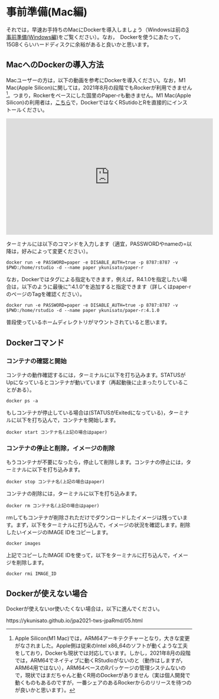 # 事前準備(Mac編)

それでは，早速お手持ちのMacにDockerを導入しましょう（Windowsは前の[3 事前準備(Windows編)](03.html)をご覧ください）。なお，　Dockerを使うにあたって，15GBくらいハードディスクに余裕があると良いかと思います。


## MacへのDockerの導入方法

Macユーザーの方は，以下の動画を参考にDockerを導入ください。なお，M1 Mac(Apple Silicon)に関しては，2021年8月の段階でもRockerが利用できません[^2]。つまり，Rockerをベースにした国里のPaper-rも動きません。M1 Mac(Apple Silicon)の利用者は，[こちら](https://ykunisato.github.io/jpa2021-tws-jpaRmd/05.html)で，DockerではなくRSutidoとRを直接的にインストールください。

<iframe width="560" height="315" src="https://www.youtube.com/embed/z2TUXFvn99w" frameborder="0" allow="accelerometer; autoplay; clipboard-write; encrypted-media; gyroscope; picture-in-picture" allowfullscreen></iframe>

ターミナルには以下のコマンドを入力します（適宜，PASSWORDやnameの=以降は，好みによって変更ください）。

```
docker run -e PASSWORD=paper -e DISABLE_AUTH=true -p 8787:8787 -v $PWD:/home/rstudio -d --name paper ykunisato/paper-r
```

なお，Dockerではタグによる指定もできます，例えば，R4.1.0を指定したい場合は，以下のように最後に":4.1.0"を追加すると指定できます（詳しくはpaper-rのページのTagを確認ください）。

```
docker run -e PASSWORD=paper -e DISABLE_AUTH=true -p 8787:8787 -v $PWD:/home/rstudio -d --name paper ykunisato/paper-r:4.1.0
```

普段使っているホームディレクトリがマウントされていると思います。


## Dockerコマンド

### コンテナの確認と開始

コンテナの動作確認するには，ターミナルに以下を打ち込みます。STATUSがUpになっているとコンテナが動いています（再起動後に止まったりしていることがある）。

```
docker ps -a
```

もしコンテナが停止している場合は(STATUSがExitedになっている)，ターミナルに以下を打ち込んで，コンテナを開始します。

```
docker start コンテナ名(上記の場合はpaper)
```

### コンテナの停止と削除，イメージの削除

もうコンテナが不要になったら，停止して削除します。コンテナの停止には，ターミナルに以下を打ち込みます。

```
docker stop コンテナ名(上記の場合はpaper)
```

コンテナの削除には，ターミナルに以下を打ち込みます。

```
docker rm コンテナ名(上記の場合はpaper)
```

rmしてもコンテナが削除されただけでダウンロードしたイメージは残っています。まず，以下をターミナルに打ち込んで，イメージの状況を確認します。削除したいイメージのIMAGE IDをコピーします。

```
docker images
```

上記でコピーしたIMAGE IDを使って，以下をターミナルに打ち込んで，イメージを削除します。

```
docker rmi IMAGE_ID
```

## Dockerが使えない場合

Dockerが使えないor使いたくない場合は，以下に進んでください。

https://ykunisato.github.io/jpa2021-tws-jpaRmd/05.html


[^2]: Apple Silicon(M1 Mac)では，ARM64アーキテクチャーとなり，大きな変更がなされました。Apple側は従来のIntel x86_64のソフトが動くような工夫をしており，Dockerも現状では対応しています。しかし，2021年8月の段階では，ARM64でネイティブに動くRStudioがないのと（動作はしますが，ARM64用ではない），ARM64ベースのRパッケージの管理システムないので，現状ではまだちゃんと動くR用のDockerがありません（実は個人開発で動くものもあるのですが，一番シェアのあるRockerからのリリースを待つのが良いかと思います）。